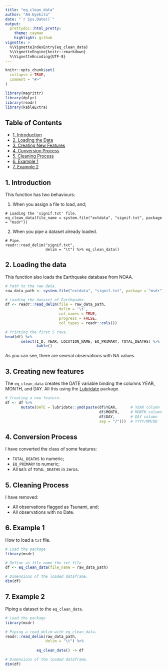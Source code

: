 ```yaml
---
title: "eq_clean_data"
author: "AH Uyekita"
date: "`r Sys.Date()`"
output:
  prettydoc::html_pretty:
    theme: cayman
    highlight: github
vignette: >
  %\VignetteIndexEntry{eq_clean_data}
  %\VignetteEngine{knitr::rmarkdown}
  %\VignetteEncoding{UTF-8}
---
```


```r
knitr::opts_chunk$set(
  collapse = TRUE,
  comment = "#>"
)
```

```r
library(magrittr)
library(dplyr)
library(readr)
library(kableExtra)
```

## Table of Contents

- [1. Introduction](#intro)  
- [2. Loading the Data](#load_data)
- [3. Creating New Features](#new_features)
- [4. Conversion Process](#conversion)
- [5. Cleaning Process](#cleaning)
- [6. Example 1](#example_1)
- [7. Example 2](#example_2)

## 1. Introduction {#intro}


This function has two behaviours:

1) When you assign a file to load, and;

```
# Loading the 'signif.txt' file.
eq_clean_data(file_name = system.file("extdata", "signif.txt", package = "msdr"))
```

2) When you pipe a dataset already loaded.

```
# Pipe.
readr::read_delim("signif.txt",
                  delim = "\t") %>% eq_clean_data()
```

## 2. Loading the data {#load_data}

This function also loads the Earthquake database from NOAA.

```r
# Path to the raw data.
raw_data_path <- system.file("extdata", "signif.txt", package = "msdr")

# Loading the dataset of Earthquake.
df <- readr::read_delim(file = raw_data_path,      
                        delim = '\t',              
                        col_names = TRUE,          
                        progress = FALSE,           
                        col_types = readr::cols())

# Printing the first 5 rows.
head(df) %>%
       select(I_D, YEAR, LOCATION_NAME, EQ_PRIMARY, TOTAL_DEATHS) %>% 
              kable()
```

As you can see, there are several observations with NA values.


## 3. Creating new features {#new_features}

The `eq_clean_data` creates the DATE variable binding the columns YEAR, MONTH, and DAY. All this using the [Lubridate][lubridate_url] package.

[lubridate_url]: https://lubridate.tidyverse.org

```r
# Creating a new feature.
df <- df %>%
       mutate(DATE = lubridate::ymd(paste(df$YEAR,      # YEAR column
                                          df$MONTH,     # MONTH column
                                          df$DAY,       # DAY column
                                          sep = "/")))  # YYYY/MM/DD
```

## 4. Conversion Process {#conversion}

I have converted  the class of some features:

* `TOTAL_DEATHS` to numeric;
* `EQ_PRIMARY` to numeric;
* All `NA`'s of `TOTAL_DEATHS` in zeros.

## 5. Cleaning Process {#cleaning}

I have removed:

* All observations flagged as Tsunami, and;
* All observations with no Date.

## 6. Example 1 {#example_1}

How to load a `txt` file.

```r

# Load the package
library(msdr)

# Define as file_name the txt file.
df <- eq_clean_data(file_name = raw_data_path)

# Dimensions of the loaded dataframe.
dim(df)
```


## 7. Example 2 {#example_2}

Piping a dataset to the `eq_clean_data`.

```r

# Load the package
library(msdr)

# Piping a read_delim with eq_clean_data.
readr::read_delim(raw_data_path,
                  delim = "\t") %>%
       
              eq_clean_data() -> df

# Dimensions of the loaded dataframe.
dim(df)
```
